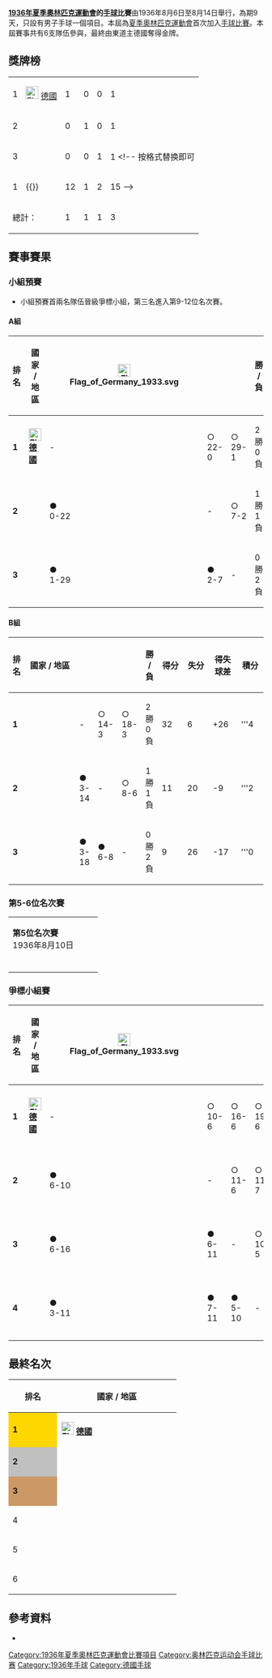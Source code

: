 {{Infobox Olympic event
|event = 手球
|games = 1936年夏季
|image = [[File:Olympic_rings_without_rims.svg|150px]]
|date = 8月6日－8月14日
| next = [[1972年夏季奧林匹克運動會手球比賽|1972]]
}}

'''[[1936年夏季奧林匹克運動會|1936年夏季奧林匹克運動會]]的[[手球|手球]]比賽'''由1936年8月6日至8月14日舉行，為期9天，只設有男子手球一個項目。本屆為[[夏季奧林匹克運動會|夏季奧林匹克運動會]]首次加入[[夏季奧林匹克運動會手球比賽|手球比賽]]。本屆賽事共有6支隊伍參與，最終由東道主德國奪得金牌。

== 獎牌榜 ==
{| {{RankedMedalTable|class=wikitable sortable}}
|-
| 1 || align="left" | [[File:Flag_of_Germany_1933.svg|25px]] [[1936年夏季奥林匹克运动会德國代表团|德國]] || 1 || 0 || 0 || 1
|-
| 2 || align="left" | {{AY|AUT|1936年夏季}} || 0 || 1 || 0 || 1
|-
| 3 || align="left" | {{AY|SUI|1936夏季}} || 0 || 0 || 1 || 1
<!-- 按格式替换即可
|-
| 1 ||align=left| {{}} || 12 || 1 || 2 || 15
-->
|- class="sortbottom"
!colspan=2| 總計： || 1 || 1 || 1 || 3
|}

==賽事賽果==
===小組預賽===
*小組預賽首兩名隊伍晉級爭標小組，第三名進入第9-12位名次賽。
====A組 ====
{| class="wikitable" style="text-align:center; font-size:small"
|-
! 排名
! width="150"|國家 / 地區
! [[File:Flag_of_Germany_1933.svg|25px]]
! {{flagicon|HUN|variant=1920}}
! {{flagicon|USA|variant=1912}}
! 勝 / 負
! style="width:3em" | 得分
! style="width:3em" | 失分
! style="width:3em" | 得失球差
! style="width:3em" | 積分
|-style="background-color:#ccffcc"
| '''1''' || align="left" | '''[[File:Flag_of_Germany_1933.svg|25px]] [[1936年夏季奥林匹克运动会德國代表团|德國]]''' || - ||○<br />22-0||○<br />29-1||2勝0負||51|| 1||+50||'''4
|-style="background-color:#ccffcc"
| '''2''' || align="left" | '''{{AY|HUN|variant=1920|1936夏季}}''' ||●<br />0-22|| - ||○<br />7-2||1勝1負|| 7||24||-17||'''2
|-
| '''3''' || align="left" | {{flagIOC|USA|variant=1912|1936夏季}} ||●<br />1-29||●<br />2-7|| - ||0勝2負|| 3||36||-33||'''0
|}

====B組 ====
{| class="wikitable" style="text-align:center; font-size:small"
|-
! 排名
! width="150"|國家 / 地區
! {{flagicon|AUT}}
! {{flagicon|SUI}}
! {{flagicon|ROM}}
! 勝 / 負
! style="width:3em" | 得分
! style="width:3em" | 失分
! style="width:3em" | 得失球差
! style="width:3em" | 積分
|-style="background-color:#ccffcc"
| '''1''' || align="left" | '''{{AY|AUT|1936夏季}}''' || - ||○<br />14-3||○<br />18-3||2勝0負||32|| 6||+26|| '''4
|-style="background-color:#ccffcc"
| '''2''' || align="left" | '''{{AY|SUI|1936夏季}}''' ||●<br />3-14|| - ||○<br />8-6||1勝1負||11||20|| -9|| '''2
|-
| '''3''' || align="left" | '''{{AY|ROM|1936夏季}}''' ||●<br />3-18||●<br />6-8|| - ||0勝2負|| 9||26||-17|| '''0
|}

=== 第5-6位名次賽 ===
{| class="wikitable" style="text-align:center; font-size:small"
|-
|colspan="3"|'''第5位名次賽'''<br/>1936年8月10日
|-style="background-color:#efefef"
| style="width:10em" | '''{{AY|ROM|1936夏季}}'''
| style="width:8em" align="center" | '''10-3'''<br />(4-0), (6-3)
| style="width:10em" | {{flagIOC|USA|variant=1912|1936夏季}}
|}

===爭標小組賽===
{| class="wikitable" style="text-align:center; font-size:small"
|-
! 排名
! width="150"|國家 / 地區
! [[File:Flag_of_Germany_1933.svg|25px]]
! {{flagicon|AUT}}
! {{flagicon|SUI}}
! {{flagicon|HUN|variant=1920}}
! 勝 / 負
! style="width:3em" | 得分
! style="width:3em" | 失分
! style="width:3em" | 得失球差
! style="width:3em" | 積分
|-style="background-color:gold"
| '''1''' || align="left" | '''[[File:Flag_of_Germany_1933.svg|25px]] [[1936年夏季奥林匹克运动会德國代表团|德國]]''' || - ||○<br />10-6||○<br />16-6||○<br />19-6||3勝0負||45||18||+27||'''6
|-style="background-color:silver"
| '''2''' || align="left" | '''{{AY|AUT|1936夏季}}''' ||●<br />6-10|| - ||○<br />11-6||○<br />11-7||2勝1負||28||23|| +5||'''4
|-style="background-color:#cc9966"
| '''3''' || align="left" | {{AY|SUI|1936夏季}} ||●<br />6-16||●<br />6-11|| - ||○<br />10-5||1勝2負||22||32||-10||'''2
|-
| '''4''' || align="left" | {{AY|HUN|variant=1920|1936夏季}} ||●<br />3-11||●<br />7-11||●<br />5-10|| - ||0勝3負||18||40||-22||'''0
|}

==最終名次==
{| class="wikitable" style="text-align:center; font-size:small"
|-
! width="80"| 排名
! width="220"| 國家 / 地區
|-
| style="background-color: gold;"|'''1'''|| '''[[File:Flag_of_Germany_1933.svg|25px]] [[1936年夏季奥林匹克运动会德國代表团|德國]]'''
|-
| style="background-color: silver;"|'''2'''|| '''{{AY|AUT|1936夏季}}'''
|-
| style="background-color: #c96;"|'''3'''|| '''{{AY|SUI|1936夏季}}'''
|-
| 4|| {{AY|HUN|variant=1920|1936夏季}}
|-
| 5|| {{AY|ROM|1936夏季}}
|-
| 6|| {{flagIOC|USA|variant=1912|1936夏季}}
|}

== 參考資料 ==
*{{PDFlink|[http://www.la84foundation.org/6oic/OfficialReports/1936/1936spart6.pdf 1936年夏季奧林匹克運動會官方紀錄]}}

{{奥林匹克运动会手球比赛}}

[[Category:1936年夏季奧林匹克運動會比賽項目|Category:1936年夏季奧林匹克運動會比賽項目]]
[[Category:奥林匹克运动会手球比赛|Category:奥林匹克运动会手球比赛]]
[[Category:1936年手球|Category:1936年手球]]
[[Category:德國手球|Category:德國手球]]